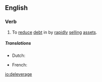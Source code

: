 ==English==

===Verb===
{{en-verb|deleverag}}

# {{label|en|finance}} To [[reduce]] [[debt]] in by [[rapidly]] [[sell]]ing [[assets]].

=====Translations=====
{{trans-top|to reduce debt in by rapidly selling assets}}
* Dutch: {{t|nl|schuld aanzuiveren}}
{{trans-mid}}
* French: {{t|fr|désendetter}}
{{trans-bottom}}

[[io:deleverage]]
